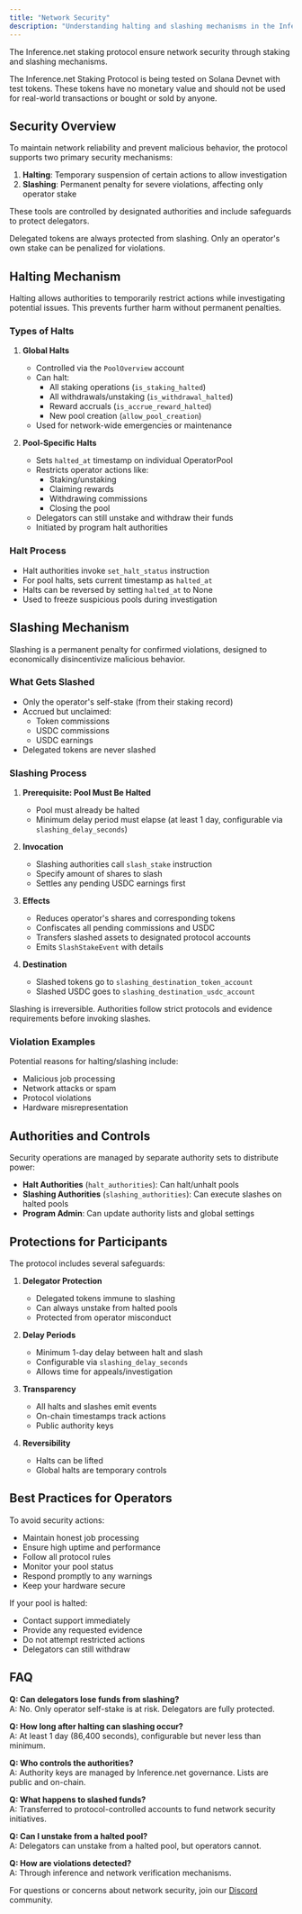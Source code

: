 ```yaml
---
title: "Network Security"
description: "Understanding halting and slashing mechanisms in the Inference.net staking protocol"
---
```


The Inference.net staking protocol ensure network security through staking and slashing mechanisms.

<Warning>
  The Inference.net Staking Protocol is being tested on Solana Devnet with test
  tokens. These tokens have no monetary value and should not be used for
  real-world transactions or bought or sold by anyone.
</Warning>

## Security Overview

To maintain network reliability and prevent malicious behavior, the protocol supports two primary security mechanisms:

1. **Halting**: Temporary suspension of certain actions to allow investigation
2. **Slashing**: Permanent penalty for severe violations, affecting only operator stake

These tools are controlled by designated authorities and include safeguards to protect delegators.

<Note>
  Delegated tokens are always protected from slashing. Only an operator's own
  stake can be penalized for violations.
</Note>

## Halting Mechanism

Halting allows authorities to temporarily restrict actions while investigating potential issues. This prevents further harm without permanent penalties.

### Types of Halts

1. **Global Halts**

   - Controlled via the `PoolOverview` account
   - Can halt:
     - All staking operations (`is_staking_halted`)
     - All withdrawals/unstaking (`is_withdrawal_halted`)
     - Reward accruals (`is_accrue_reward_halted`)
     - New pool creation (`allow_pool_creation`)
   - Used for network-wide emergencies or maintenance

2. **Pool-Specific Halts**
   - Sets `halted_at` timestamp on individual OperatorPool
   - Restricts operator actions like:
     - Staking/unstaking
     - Claiming rewards
     - Withdrawing commissions
     - Closing the pool
   - Delegators can still unstake and withdraw their funds
   - Initiated by program halt authorities

### Halt Process

- Halt authorities invoke `set_halt_status` instruction
- For pool halts, sets current timestamp as `halted_at`
- Halts can be reversed by setting `halted_at` to None
- Used to freeze suspicious pools during investigation

## Slashing Mechanism

Slashing is a permanent penalty for confirmed violations, designed to economically disincentivize malicious behavior.

### What Gets Slashed

- Only the operator's self-stake (from their staking record)
- Accrued but unclaimed:
  - Token commissions
  - USDC commissions
  - USDC earnings
- Delegated tokens are never slashed

### Slashing Process

1. **Prerequisite: Pool Must Be Halted**

   - Pool must already be halted
   - Minimum delay period must elapse (at least 1 day, configurable via `slashing_delay_seconds`)

2. **Invocation**

   - Slashing authorities call `slash_stake` instruction
   - Specify amount of shares to slash
   - Settles any pending USDC earnings first

3. **Effects**

   - Reduces operator's shares and corresponding tokens
   - Confiscates all pending commissions and USDC
   - Transfers slashed assets to designated protocol accounts
   - Emits `SlashStakeEvent` with details

4. **Destination**

   - Slashed tokens go to `slashing_destination_token_account`
   - Slashed USDC goes to `slashing_destination_usdc_account`

<Warning>
  Slashing is irreversible. Authorities follow strict protocols and evidence
  requirements before invoking slashes.
</Warning>

### Violation Examples

Potential reasons for halting/slashing include:

- Malicious job processing
- Network attacks or spam
- Protocol violations
- Hardware misrepresentation

## Authorities and Controls

Security operations are managed by separate authority sets to distribute power:

- **Halt Authorities** (`halt_authorities`): Can halt/unhalt pools
- **Slashing Authorities** (`slashing_authorities`): Can execute slashes on halted pools
- **Program Admin**: Can update authority lists and global settings

## Protections for Participants

The protocol includes several safeguards:

1. **Delegator Protection**

   - Delegated tokens immune to slashing
   - Can always unstake from halted pools
   - Protected from operator misconduct

2. **Delay Periods**

   - Minimum 1-day delay between halt and slash
   - Configurable via `slashing_delay_seconds`
   - Allows time for appeals/investigation

3. **Transparency**

   - All halts and slashes emit events
   - On-chain timestamps track actions
   - Public authority keys

4. **Reversibility**
   - Halts can be lifted
   - Global halts are temporary controls

## Best Practices for Operators

To avoid security actions:

- Maintain honest job processing
- Ensure high uptime and performance
- Follow all protocol rules
- Monitor your pool status
- Respond promptly to any warnings
- Keep your hardware secure

If your pool is halted:

- Contact support immediately
- Provide any requested evidence
- Do not attempt restricted actions
- Delegators can still withdraw

## FAQ

**Q: Can delegators lose funds from slashing?**<br/>
A: No. Only operator self-stake is at risk. Delegators are fully protected.

**Q: How long after halting can slashing occur?**<br/>
A: At least 1 day (86,400 seconds), configurable but never less than minimum.

**Q: Who controls the authorities?**<br/>
A: Authority keys are managed by Inference.net governance. Lists are public and on-chain.

**Q: What happens to slashed funds?**<br/>
A: Transferred to protocol-controlled accounts to fund network security initiatives.

**Q: Can I unstake from a halted pool?**<br/>
A: Delegators can unstake from a halted pool, but operators cannot.

**Q: How are violations detected?**<br/>
A: Through inference and network verification mechanisms.

For questions or concerns about network security, join our [Discord](https://discord.gg/kuzco) community.
